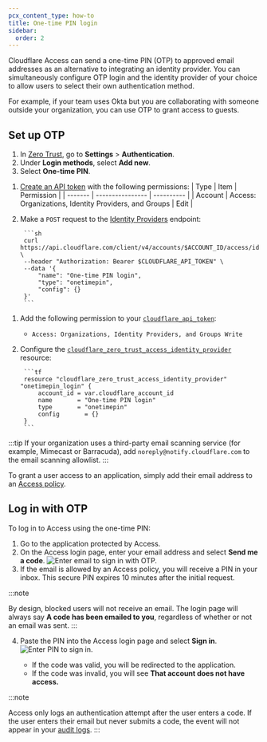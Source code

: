 ```yaml
---
pcx_content_type: how-to
title: One-time PIN login
sidebar:
  order: 2
---
```



Cloudflare Access can send a one-time PIN (OTP) to approved email addresses as an alternative to integrating an identity provider. You can simultaneously configure OTP login and the identity provider of your choice to allow users to select their own authentication method.

For example, if your team uses Okta but you are collaborating with someone outside your organization, you can use OTP to grant access to guests.

<Render file="access/one-time-pin-warning" />

## Set up OTP

<Tabs syncKey="dashPlusAPI"> <TabItem label="Dashboard">

1. In [Zero Trust](https://one.dash.cloudflare.com), go to **Settings** > **Authentication**.
2. Under **Login methods**, select **Add new**.
3. Select **One-time PIN**.

</TabItem> <TabItem label="API">

1. [Create an API token](/fundamentals/api/get-started/create-token/) with the following permissions:
		| Type    | Item             | Permission |
		| ------- | ---------------- | ---------- |
		| Account | Access: Organizations, Identity Providers, and Groups   | Edit    |

2. Make a `POST` request to the [Identity Providers](/api/resources/zero_trust/subresources/identity_providers/methods/create/) endpoint:

		```sh
		curl https://api.cloudflare.com/client/v4/accounts/$ACCOUNT_ID/access/identity_providers \
		--header "Authorization: Bearer $CLOUDFLARE_API_TOKEN" \
		--data '{
			"name": "One-time PIN login",
			"type": "onetimepin",
			"config": {}
		}'
		```

</TabItem> <TabItem label="Terraform (v5)">

1. Add the following permission to your [`cloudflare_api_token`](https://registry.terraform.io/providers/cloudflare/cloudflare/latest/docs/resources/api_token):
	- `Access: Organizations, Identity Providers, and Groups Write`

2. Configure the [`cloudflare_zero_trust_access_identity_provider`](https://registry.terraform.io/providers/cloudflare/cloudflare/latest/docs/resources/zero_trust_access_identity_provider) resource:

		```tf
		resource "cloudflare_zero_trust_access_identity_provider" "onetimepin_login" {
			account_id = var.cloudflare_account_id
			name       = "One-time PIN login"
			type       = "onetimepin"
			config 		 = {}
		}
		```
</TabItem></Tabs>

:::tip
If your organization uses a third-party email scanning service (for example, Mimecast or Barracuda), add `noreply@notify.cloudflare.com` to the email scanning allowlist.
:::

To grant a user access to an application, simply add their email address to an [Access policy](/cloudflare-one/policies/access/policy-management/#create-a-policy).

## Log in with OTP

To log in to Access using the one-time PIN:

1. Go to the application protected by Access.
2. On the Access login page, enter your email address and select **Send me a code**.
   ![Enter email to sign in with OTP.](~/assets/images/cloudflare-one/identity/otp/otp1.png)
3. If the email is allowed by an Access policy, you will receive a PIN in your inbox. This secure PIN expires 10 minutes after the initial request.

:::note

By design, blocked users will not receive an email. The login page will always say **A code has been emailed to you**, regardless of whether or not an email was sent.
:::

4. Paste the PIN into the Access login page and select **Sign in**.
   ![Enter PIN to sign in.](~/assets/images/cloudflare-one/identity/otp/otp2.png)

   - If the code was valid, you will be redirected to the application.
   - If the code was invalid, you will see **That account does not have access.**

:::note

Access only logs an authentication attempt after the user enters a code. If the user enters their email but never submits a code, the event will not appear in your [audit logs](/cloudflare-one/insights/logs/audit-logs/#authentication-logs).
:::

